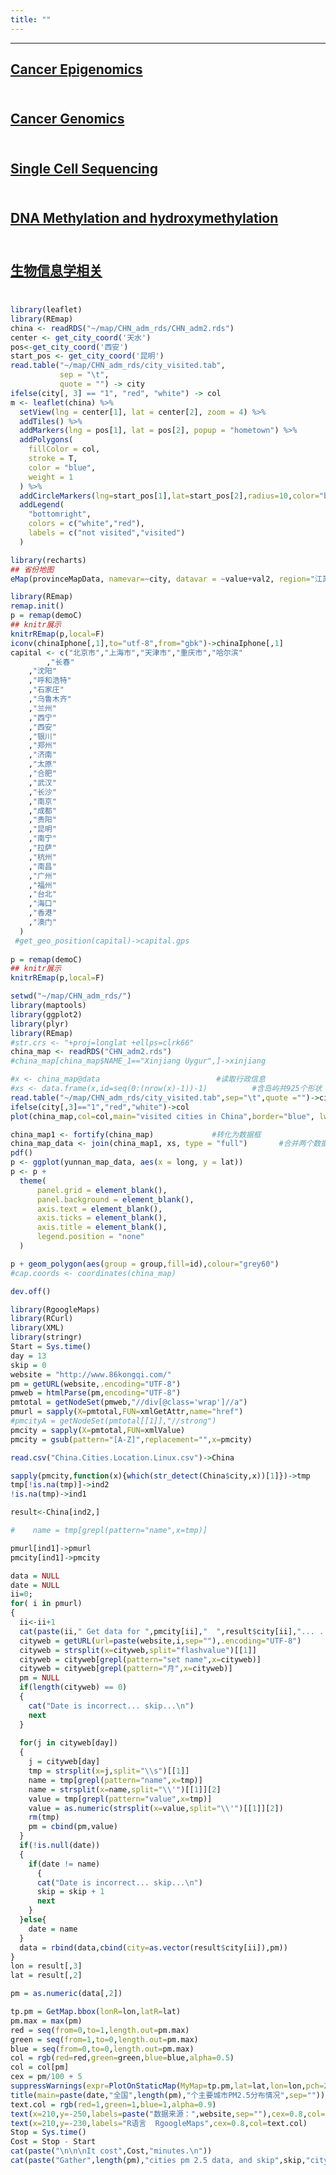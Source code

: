 ```yaml
---
title: ""
---
```


---------------

## [Cancer Epigenomics](cancer_epigenomics.html)<br><br>
## [Cancer Genomics](cancer_genomics.html)<br><br>
## [Single Cell Sequencing](single_cell_sequencing.html)<br><br>
## [DNA Methylation and hydroxymethylation](DNA_methylation.html)<br><br>
## [生物信息学相关](生物统计相关.html)<br><br>







```r
library(leaflet)
library(REmap)
china <- readRDS("~/map/CHN_adm_rds/CHN_adm2.rds")
center <- get_city_coord('天水')
pos<-get_city_coord('西安')
start_pos <- get_city_coord('昆明')
read.table("~/map/CHN_adm_rds/city_visited.tab",
           sep = "\t",
           quote = "") -> city
ifelse(city[, 3] == "1", "red", "white") -> col
m <- leaflet(china) %>%
  setView(lng = center[1], lat = center[2], zoom = 4) %>%
  addTiles() %>%
  addMarkers(lng = pos[1], lat = pos[2], popup = "hometown") %>%
  addPolygons(
    fillColor = col,
    stroke = T,
    color = "blue",
    weight = 1
  ) %>%
  addCircleMarkers(lng=start_pos[1],lat=start_pos[2],radius=10,color="blue",popup =     "起点") %>%
  addLegend(
    "bottomright",
    colors = c("white","red"),
    labels = c("not visited","visited")
  )


```

```r
library(recharts)
## 省份地图
eMap(provinceMapData, namevar=~city, datavar = ~value+val2, region="江苏",title="test")
```


```r
library(REmap)
remap.init()
p = remap(demoC)
## knitr展示
knitrREmap(p,local=F)
iconv(chinaIphone[,1],to="utf-8",from="gbk")->chinaIphone[,1]
capital <- c("北京市","上海市","天津市","重庆市","哈尔滨"
        ,"长春"
    ,"沈阳"
    ,"呼和浩特"
    ,"石家庄"
    ,"乌鲁木齐"
    ,"兰州"
    ,"西宁"
    ,"西安"
    ,"银川"
    ,"郑州"
    ,"济南"
    ,"太原"
    ,"合肥"
    ,"武汉"
    ,"长沙"
    ,"南京"
    ,"成都"
    ,"贵阳"
    ,"昆明"
    ,"南宁"
    ,"拉萨"
    ,"杭州"
    ,"南昌"
    ,"广州"
    ,"福州"
    ,"台北"
    ,"海口"
    ,"香港"
    ,"澳门"
  )
 #get_geo_position(capital)->capital.gps
 
p = remap(demoC)
## knitr展示
knitrREmap(p,local=F)
```

```r
setwd("~/map/CHN_adm_rds/")
library(maptools)
library(ggplot2)
library(plyr)
library(REmap)
#str.crs <- "+proj=longlat +ellps=clrk66"
china_map <- readRDS("CHN_adm2.rds")
#china_map[china_map$NAME_1=="Xinjiang Uygur",]->xinjiang

#x <- china_map@data                          #读取行政信息
#xs <- data.frame(x,id=seq(0:(nrow(x)-1))-1)          #含岛屿共925个形状
read.table("~/map/CHN_adm_rds/city_visited.tab",sep="\t",quote ="")->city
ifelse(city[,3]=="1","red","white")->col
plot(china_map,col=col,main="visited cities in China",border="blue", lwd=0.2)

china_map1 <- fortify(china_map)             #转化为数据框
china_map_data <- join(china_map1, xs, type = "full")       #合并两个数据框
pdf()
p <- ggplot(yunnan_map_data, aes(x = long, y = lat))
p <- p +
  theme(               
      panel.grid = element_blank(),
      panel.background = element_blank(),
      axis.text = element_blank(),
      axis.ticks = element_blank(),
      axis.title = element_blank(),
      legend.position = "none"
  )

p + geom_polygon(aes(group = group,fill=id),colour="grey60")
#cap.coords <- coordinates(china_map)

dev.off()

```

```r
library(RgoogleMaps)
library(RCurl)
library(XML)
library(stringr)
Start = Sys.time()
day = 13
skip = 0
website = "http://www.86kongqi.com/"
pm = getURL(website,.encoding="UTF-8")
pmweb = htmlParse(pm,encoding="UTF-8")
pmtotal = getNodeSet(pmweb,"//div[@class='wrap']//a")
pmurl = sapply(X=pmtotal,FUN=xmlGetAttr,name="href")
#pmcityA = getNodeSet(pmtotal[[1]],"//strong")
pmcity = sapply(X=pmtotal,FUN=xmlValue)
pmcity = gsub(pattern="[A-Z]",replacement="",x=pmcity)

read.csv("China.Cities.Location.Linux.csv")->China

sapply(pmcity,function(x){which(str_detect(China$city,x))[1]})->tmp
tmp[!is.na(tmp)]->ind2
!is.na(tmp)->ind1

result<-China[ind2,]

#    name = tmp[grepl(pattern="name",x=tmp)]

pmurl[ind1]->pmurl
pmcity[ind1]->pmcity

data = NULL
date = NULL
ii=0;
for( i in pmurl)
{
  ii<-ii+1
  cat(paste(ii," Get data for ",pmcity[ii],"  ",result$city[ii],"... ...\n"))
  cityweb = getURL(url=paste(website,i,sep=""),.encoding="UTF-8")
  cityweb = strsplit(x=cityweb,split="flashvalue")[[1]]
  cityweb = cityweb[grepl(pattern="set name",x=cityweb)]
  cityweb = cityweb[grepl(pattern="月",x=cityweb)]
  pm = NULL
  if(length(cityweb) == 0)
  {
    cat("Date is incorrect... skip...\n")
    next
  }
   
  for(j in cityweb[day])
  {
    j = cityweb[day]
    tmp = strsplit(x=j,split="\\s")[[1]]
    name = tmp[grepl(pattern="name",x=tmp)]
    name = strsplit(x=name,split="\\'")[[1]][2]
    value = tmp[grepl(pattern="value",x=tmp)]
    value = as.numeric(strsplit(x=value,split="\\'")[[1]][2])
    rm(tmp)
    pm = cbind(pm,value)
  }
  if(!is.null(date))
  {
    if(date != name)
      {
      cat("Date is incorrect... skip...\n")
      skip = skip + 1
      next
    }
  }else{
    date = name
  }
  data = rbind(data,cbind(city=as.vector(result$city[ii]),pm))
}
lon = result[,3]
lat = result[,2]

pm = as.numeric(data[,2])

tp.pm = GetMap.bbox(lonR=lon,latR=lat)
pm.max = max(pm)
red = seq(from=0,to=1,length.out=pm.max)
green = seq(from=1,to=0,length.out=pm.max)
blue = seq(from=0,to=0,length.out=pm.max)
col = rgb(red=red,green=green,blue=blue,alpha=0.5)
col = col[pm]
cex = pm/100 + 5
suppressWarnings(expr=PlotOnStaticMap(MyMap=tp.pm,lat=lat,lon=lon,pch=20,col=col,cex=cex,mar=c(0,0,2,0)))
title(main=paste(date,"全国",length(pm),"个主要城市PM2.5分布情况",sep=""))
text.col = rgb(red=1,green=1,blue=1,alpha=0.9)
text(x=210,y=-250,labels=paste("数据来源：",website,sep=""),cex=0.8,col=text.col)
text(x=210,y=-230,labels="R语言  RgoogleMaps",cex=0.8,col=text.col)
Stop = Sys.time()
Cost = Stop - Start
cat(paste("\n\n\nIt cost",Cost,"minutes.\n"))
cat(paste("Gather",length(pm),"cities pm 2.5 data, and skip",skip,"city for incorrect date."))

```


